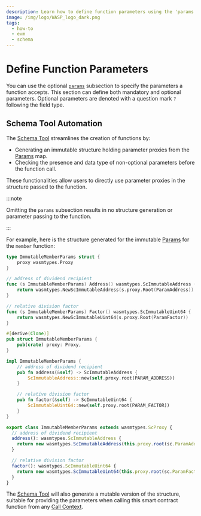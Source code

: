 ```yaml
---
description: Learn how to define function parameters using the 'params' subsection, and how the Schema Tool facilitates this process.
image: /img/logo/WASP_logo_dark.png
tags:
  - how-to
  - evm
  - schema
---
```


# Define Function Parameters

You can use the optional [`params`](params.mdx) subsection to specify the parameters a function accepts.
This section can define both mandatory and optional parameters.
Optional parameters are denoted with a question mark `?` following the field type.

## Schema Tool Automation

The [Schema Tool](usage.mdx) streamlines the creation of functions by:

- Generating an immutable structure holding parameter proxies from the [Params](params.mdx) map.
- Checking the presence and data type of non-optional parameters before the function call.

These functionalities allow users to directly use parameter proxies in the structure passed to the function.

:::note

Omitting the `params` subsection results in no structure generation or parameter passing to the function.

:::

For example, here is the structure generated for the immutable [Params](params.mdx) for
the `member` function:

<Tabs groupId="language" queryString>

<TabItem value="go" label="Go">

```go
type ImmutableMemberParams struct {
	proxy wasmtypes.Proxy
}

// address of dividend recipient
func (s ImmutableMemberParams) Address() wasmtypes.ScImmutableAddress {
	return wasmtypes.NewScImmutableAddress(s.proxy.Root(ParamAddress))
}

// relative division factor
func (s ImmutableMemberParams) Factor() wasmtypes.ScImmutableUint64 {
	return wasmtypes.NewScImmutableUint64(s.proxy.Root(ParamFactor))
}
```

</TabItem>
<TabItem value="rust" label="Rust">

```rust
#[derive(Clone)]
pub struct ImmutableMemberParams {
	pub(crate) proxy: Proxy,
}

impl ImmutableMemberParams {
    // address of dividend recipient
    pub fn address(&self) -> ScImmutableAddress {
		ScImmutableAddress::new(self.proxy.root(PARAM_ADDRESS))
	}

    // relative division factor
    pub fn factor(&self) -> ScImmutableUint64 {
		ScImmutableUint64::new(self.proxy.root(PARAM_FACTOR))
	}
}
```

</TabItem>
<TabItem value="typescript" label="Typescript">

```ts
export class ImmutableMemberParams extends wasmtypes.ScProxy {
  // address of dividend recipient
  address(): wasmtypes.ScImmutableAddress {
    return new wasmtypes.ScImmutableAddress(this.proxy.root(sc.ParamAddress));
  }

  // relative division factor
  factor(): wasmtypes.ScImmutableUint64 {
    return new wasmtypes.ScImmutableUint64(this.proxy.root(sc.ParamFactor));
  }
}
```

</TabItem>
</Tabs>

The [Schema Tool](usage.mdx) will also generate a mutable version of the structure,
suitable for providing the parameters when calling this smart contract function from any [Call Context](../../explanations/context.mdx).
